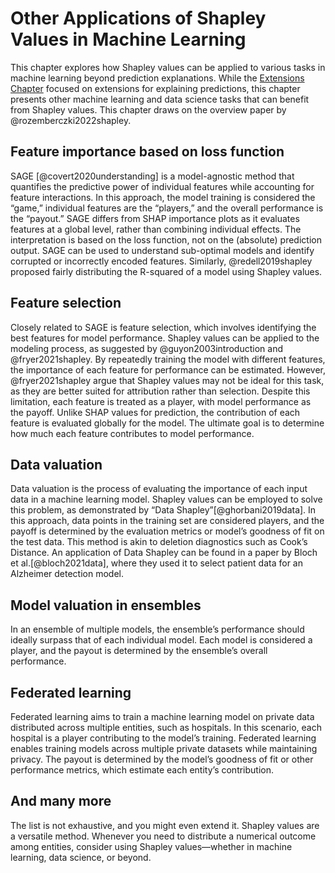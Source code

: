 # Other Applications of Shapley Values in Machine Learning

This chapter explores how Shapley values can be applied to various tasks in machine learning beyond prediction explanations.
While the [Extensions Chapter](#extensions) focused on extensions for explaining predictions, this chapter presents other machine learning and data science tasks that can benefit from Shapley values.
This chapter draws on the overview paper by @rozemberczki2022shapley.

## Feature importance based on loss function

SAGE [@covert2020understanding] is a model-agnostic method that quantifies the predictive power of individual features while accounting for feature interactions.
In this approach, the model training is considered the "game," individual features are the "players," and the overall performance is the "payout."
SAGE differs from SHAP importance plots as it evaluates features at a global level, rather than combining individual effects.
The interpretation is based on the loss function, not on the (absolute) prediction output.
SAGE can be used to understand sub-optimal models and identify corrupted or incorrectly encoded features.
Similarly, @redell2019shapley proposed fairly distributing the R-squared of a model using Shapley values.

## Feature selection

Closely related to SAGE is feature selection, which involves identifying the best features for model performance.
Shapley values can be applied to the modeling process, as suggested by @guyon2003introduction and @fryer2021shapley.
By repeatedly training the model with different features, the importance of each feature for performance can be estimated.
However, @fryer2021shapley argue that Shapley values may not be ideal for this task, as they are better suited for attribution rather than selection.
Despite this limitation, each feature is treated as a player, with model performance as the payoff.
Unlike SHAP values for prediction, the contribution of each feature is evaluated globally for the model.
The ultimate goal is to determine how much each feature contributes to model performance.

## Data valuation

Data valuation is the process of evaluating the importance of each input data in a machine learning model.
Shapley values can be employed to solve this problem, as demonstrated by "Data Shapley"[@ghorbani2019data].
In this approach, data points in the training set are considered players, and the payoff is determined by the evaluation metrics or model's goodness of fit on the test data.
This method is akin to deletion diagnostics such as Cook's Distance.
An application of Data Shapley can be found in a paper by Bloch et al.[@bloch2021data], where they used it to select patient data for an Alzheimer detection model.

## Model valuation in ensembles

In an ensemble of multiple models, the ensemble's performance should ideally surpass that of each individual model.
Each model is considered a player, and the payout is determined by the ensemble's overall performance.

## Federated learning

Federated learning aims to train a machine learning model on private data distributed across multiple entities, such as hospitals.
In this scenario, each hospital is a player contributing to the model's training.
Federated learning enables training models across multiple private datasets while maintaining privacy.
The payout is determined by the model's goodness of fit or other performance metrics, which estimate each entity's contribution.

## And many more

The list is not exhaustive, and you might even extend it.
Shapley values are a versatile method.
Whenever you need to distribute a numerical outcome among entities, consider using Shapley values—whether in machine learning, data science, or beyond.
